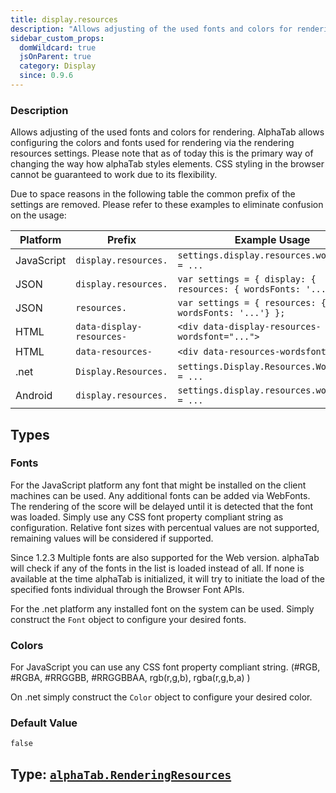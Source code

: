 ```yaml
---
title: display.resources
description: "Allows adjusting of the used fonts and colors for rendering."
sidebar_custom_props:
  domWildcard: true
  jsOnParent: true
  category: Display
  since: 0.9.6
---
```




<SettingsHeader />

### Description
Allows adjusting of the used fonts and colors for rendering. AlphaTab allows configuring the colors and fonts used for rendering via the rendering resources settings. Please note that as of today
this is the primary way of changing the way how alphaTab styles elements. CSS styling in the browser cannot be guaranteed to work due to its flexibility.


Due to space reasons in the following table the common prefix of the settings are removed. Please refer to these examples to eliminate confusion on the usage:

| Platform   | Prefix                    | Example Usage                                                      |
|------------|---------------------------|--------------------------------------------------------------------|
| JavaScript | `display.resources.`      | `settings.display.resources.wordsFont = ...`                       |
| JSON       | `display.resources.`      | `var settings = { display: { resources: { wordsFonts: '...'} } };` |
| JSON       | `resources.`              | `var settings = { resources: { wordsFonts: '...'} };`              |
| HTML       | `data-display-resources-` | `<div data-display-resources-wordsfont="...">`                     |
| HTML       | `data-resources-`         | `<div data-resources-wordsfont="...">`                             |
| .net       | `Display.Resources.`      | `settings.Display.Resources.WordsFonts = ...`                      |
| Android    | `display.resources.`      | `settings.display.resources.wordsFonts = ...`                      |
## Types

### Fonts

For the JavaScript platform any font that might be installed on the client machines can be used.
Any additional fonts can be added via WebFonts. The rendering of the score will be delayed until it is detected that the font was loaded.
Simply use any CSS font property compliant string as configuration. Relative font sizes with percentual values are not supported, remaining values will be considered if supported.

<span class="badge badge--info badge--header">Since 1.2.3</span> Multiple fonts are also supported for the Web version. alphaTab will check if any of the fonts in the list is loaded instead of all. If none is available at the time alphaTab is initialized, it will try to initiate the load of the specified fonts individual through the Browser Font APIs.

For the .net platform any installed font on the system can be used. Simply construct the `Font` object to configure your desired fonts.

### Colors

For JavaScript you can use any CSS font property compliant string. (#RGB, #RGBA, #RRGGBB, #RRGGBBAA, rgb(r,g,b), rgba(r,g,b,a) )

On .net simply construct the `Color` object to configure your desired color.



<ManualDocs />

### Default Value

`false`

## Type: [`alphaTab.RenderingResources`](/docs/reference/types/renderingresources.mdx)


<RenderingResourcesDocs />